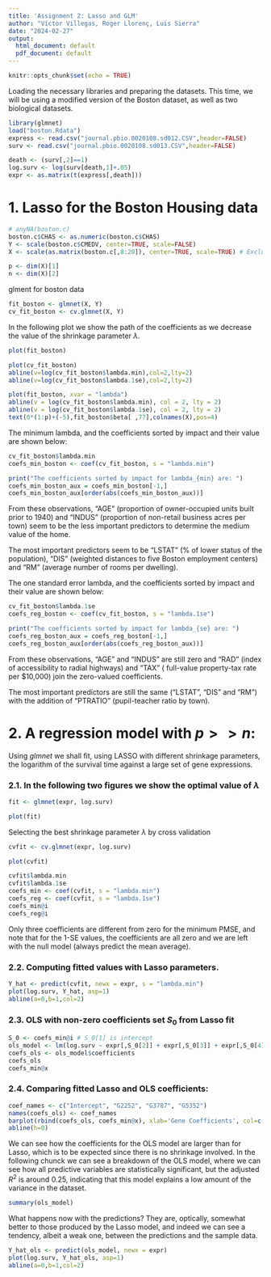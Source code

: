 ```yaml
---
title: 'Assignment 2: Lasso and GLM'
author: "Víctor Villegas, Roger Llorenç, Luis Sierra"
date: "2024-02-27"
output:
  html_document: default
  pdf_document: default
---
```


```r
knitr::opts_chunk$set(echo = TRUE)
```

Loading the necessary libraries and preparing the datasets. This time, we will be using a modified version of the Boston dataset, as well as two biological datasets.

```r
library(glmnet)
load("boston.Rdata")
express <- read.csv("journal.pbio.0020108.sd012.CSV",header=FALSE)
surv <- read.csv("journal.pbio.0020108.sd013.CSV",header=FALSE)

death <- (surv[,2]==1)
log.surv <- log(surv[death,1]+.05)
expr <- as.matrix(t(express[,death]))
```

# 1. Lasso for the Boston Housing data

```r
# anyNA(boston.c)
boston.c$CHAS <- as.numeric(boston.c$CHAS)
Y <- scale(boston.c$CMEDV, center=TRUE, scale=FALSE)
X <- scale(as.matrix(boston.c[,8:20]), center=TRUE, scale=TRUE) # Exclude response variable

p <- dim(X)[1]
n <- dim(X)[2]
```
glment for boston data

```r
fit_boston <- glmnet(X, Y)
cv_fit_boston <- cv.glmnet(X, Y)
```

In the following plot we show the path of the coefficients as we decrease the value of the shrinkage parameter $\lambda$.

```r
plot(fit_boston)
```
```r
plot(cv_fit_boston)
abline(v=log(cv_fit_boston$lambda.min),col=2,lty=2)
abline(v=log(cv_fit_boston$lambda.1se),col=2,lty=2)
```
```r

plot(fit_boston, xvar = "lambda")
abline(v = log(cv_fit_boston$lambda.min), col = 2, lty = 2)
abline(v = log(cv_fit_boston$lambda.1se), col = 2, lty = 2)
text(0*(1:p)+(-5),fit_boston$beta[ ,77],colnames(X),pos=4)
```
The minimum lambda, and the coefficients sorted by impact and their value are shown below:

```r
cv_fit_boston$lambda.min
coefs_min_boston <- coef(cv_fit_boston, s = "lambda.min")

print("The coefficients sorted by impact for lambda_{min} are: ")
coefs_min_boston_aux = coefs_min_boston[-1,]
coefs_min_boston_aux[order(abs(coefs_min_boston_aux))]
```
From these observations, "AGE" (proportion of owner-occupied units built prior to 1940) and "INDUS" (proportion of non-retail business acres per town) seem to be the less important predictors to determine the medium value of the home. 

The most important predictors seem to be "LSTAT" (% of lower status of the population), "DIS" (weighted distances to five Boston employment centers) and "RM" (average number of rooms per dwelling).

The one standard error lambda, and the coefficients sorted by impact and their value are shown below:

```r
cv_fit_boston$lambda.1se
coefs_reg_boston <- coef(cv_fit_boston, s = "lambda.1se")

print("The coefficients sorted by impact for lambda_{se} are: ")
coefs_reg_boston_aux = coefs_reg_boston[-1,]
coefs_reg_boston_aux[order(abs(coefs_reg_boston_aux))]
```


From these observations, "AGE" and "INDUS" are still zero and "RAD" (index of accessibility to radial highways) and "TAX" ( full-value property-tax rate per $10,000) join the zero-valued coefficients. 

The most important predictors are still the same ("LSTAT", "DIS" and "RM") with the addition of "PTRATIO" (pupil-teacher ratio by town).

# 2. A regression model with $p>>n$:

Using *glmnet* we shall fit, using LASSO with different shrinkage parameters, the logarithm of the survival time against a large set of gene expressions.

### 2.1. In the following two figures we show the optimal value of $\lambda$

```r
fit <- glmnet(expr, log.surv)
```

```r
plot(fit)
```

Selecting the best shrinkage parameter $\lambda$ by cross validation

```r
cvfit <- cv.glmnet(expr, log.surv)
```

```r
plot(cvfit)
```

```r
cvfit$lambda.min
cvfit$lambda.1se
coefs_min <- coef(cvfit, s = "lambda.min")
coefs_reg <- coef(cvfit, s = "lambda.1se")
coefs_min@i
coefs_reg@i
```

Only three coefficients are different from zero for the minimum PMSE, and note that for the 1-SE values, the coefficients are all zero and we are left with the null model (always predict the mean average).

### 2.2. Computing fitted values with Lasso parameters.

```r
Y_hat <- predict(cvfit, newx = expr, s = "lambda.min")
plot(log.surv, Y_hat, asp=1)
abline(a=0,b=1,col=2)
```

### 2.3. OLS with non-zero coefficients set $S_0$ from Lasso fit

```r
S_0 <- coefs_min@i # S_0[1] is intercept
ols_model <- lm(log.surv ~ expr[,S_0[2]] + expr[,S_0[3]] + expr[,S_0[4]])
coefs_ols <- ols_model$coefficients
coefs_ols
coefs_min@x
```

### 2.4. Comparing fitted Lasso and OLS coefficients:

```r
coef_names <- c("Intercept", "G2252", "G3787", "G5352")
names(coefs_ols) <- coef_names
barplot(rbind(coefs_ols, coefs_min@x), xlab='Gene Coefficients', col=c("darkblue","red"), legend = c("OLS", "Lasso"), beside=TRUE)
abline(h=0)
```

We can see how the coefficients for the OLS model are larger than for Lasso, which is to be expected since there is no shrinkage involved. In the following chunck we can see a breakdown of the OLS model, where we can see how all predictive variables are statistically significant, but the adjusted $R^2$ is around 0.25, indicating that this model explains a low amount of the variance in the dataset.

```r
summary(ols_model)
```

What happens now with the predictions? They are, optically, somewhat better to those produced by the Lasso model, and indeed we can see a tendency, albeit a weak one, between the predictions and the sample data.

```r
Y_hat_ols <- predict(ols_model, newx = expr)
plot(log.surv, Y_hat_ols, asp=1)
abline(a=0,b=1,col=2)
```
